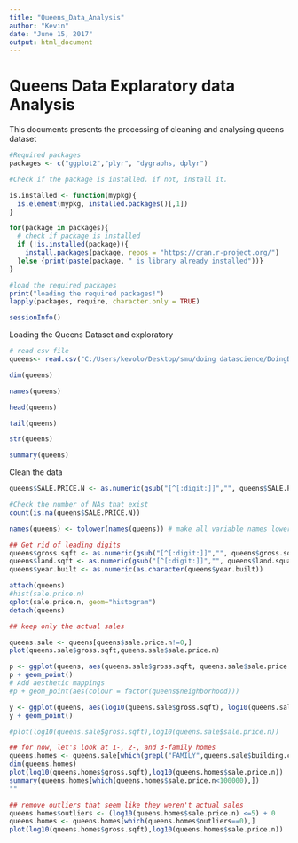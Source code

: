 ```yaml
---
title: "Queens_Data_Analysis"
author: "Kevin"
date: "June 15, 2017"
output: html_document
---
```


# Queens Data Explaratory data Analysis

This documents presents the processing of cleaning and analysing queens dataset

```r
#Required packages
packages <- c("ggplot2","plyr", "dygraphs, dplyr")

#Check if the package is installed. if not, install it.

is.installed <- function(mypkg){
  is.element(mypkg, installed.packages()[,1])
}

for(package in packages){
  # check if package is installed
  if (!is.installed(package)){
    install.packages(package, repos = "https://cran.r-project.org/")
  }else {print(paste(package, " is library already installed"))}
}

#load the required packages
print("loading the required packages!")
lapply(packages, require, character.only = TRUE)

sessionInfo()
```

Loading the Queens Dataset and exploratory
```r
# read csv file
queens<- read.csv("C:/Users/kevolo/Desktop/smu/doing datascience/DoingDataScienceGroupProject/data/rollingsales_queens.csv",skip=4,header=TRUE)

dim(queens)

names(queens)

head(queens)

tail(queens)

str(queens)

summary(queens)


```

Clean the data

```r
queens$SALE.PRICE.N <- as.numeric(gsub("[^[:digit:]]","", queens$SALE.PRICE))

#Check the number of NAs that exist
count(is.na(queens$SALE.PRICE.N))

names(queens) <- tolower(names(queens)) # make all variable names lower case

## Get rid of leading digits
queens$gross.sqft <- as.numeric(gsub("[^[:digit:]]","", queens$gross.square.feet))
queens$land.sqft <- as.numeric(gsub("[^[:digit:]]","", queens$land.square.feet))
queens$year.built <- as.numeric(as.character(queens$year.built))

attach(queens)
#hist(sale.price.n) 
qplot(sale.price.n, geom="histogram")
detach(queens)

```
```r
## keep only the actual sales

queens.sale <- queens[queens$sale.price.n!=0,]
plot(queens.sale$gross.sqft,queens.sale$sale.price.n)

p <- ggplot(queens, aes(queens.sale$gross.sqft, queens.sale$sale.price.n))
p + geom_point()
# Add aesthetic mappings
#p + geom_point(aes(colour = factor(queens$neighborhood)))

y <- ggplot(queens, aes(log10(queens.sale$gross.sqft), log10(queens.sale$sale.price.n)))
y + geom_point()

#plot(log10(queens.sale$gross.sqft),log10(queens.sale$sale.price.n))

## for now, let's look at 1-, 2-, and 3-family homes
queens.homes <- queens.sale[which(grepl("FAMILY",queens.sale$building.class.category)),]
dim(queens.homes)
plot(log10(queens.homes$gross.sqft),log10(queens.homes$sale.price.n))
summary(queens.homes[which(queens.homes$sale.price.n<100000),])
""

## remove outliers that seem like they weren't actual sales
queens.homes$outliers <- (log10(queens.homes$sale.price.n) <=5) + 0
queens.homes <- queens.homes[which(queens.homes$outliers==0),]
plot(log10(queens.homes$gross.sqft),log10(queens.homes$sale.price.n))
```

